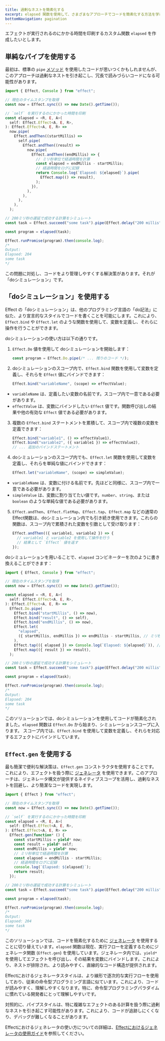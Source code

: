 ```yaml
---
title: 過剰なネストを簡素化する
excerpt: elapsed 関数を使用して、さまざまなアプローチでコードを簡素化する方法を学びます。このガイドでは、単純なパイプ、"doシミュレーション"、および簡潔な `Effect.gen` コンストラクタを使用してエフェクトの実行にかかる時間を計算し、ログに記録する方法を示します。あなたのコーディングスタイルに合った方法を選び、コードの可読性を高めましょう。
bottomNavigation: pagination
---
```


エフェクトが実行されるのにかかる時間を印刷するカスタム関数 `elapsed` を作成したいとします。

## 単純なパイプを使用する

最初は、標準の `pipe` [メソッド](../essentials/pipeline#the-pipe-method) を使用したコードが思いつくかもしれませんが、このアプローチは過剰なネストを引き起こし、冗長で読みづらいコードになる可能性があります。

```ts twoslash
import { Effect, Console } from "effect";

// 現在のタイムスタンプを取得
const now = Effect.sync(() => new Date().getTime());

// `self` を実行するのにかかった時間を印刷
const elapsed = <R, E, A>(
  self: Effect.Effect<A, E, R>,
): Effect.Effect<A, E, R> =>
  now.pipe(
    Effect.andThen((startMillis) =>
      self.pipe(
        Effect.andThen((result) =>
          now.pipe(
            Effect.andThen((endMillis) => {
              // ミリ秒単位で経過時間を計算
              const elapsed = endMillis - startMillis;
              // 経過時間をログに記録
              return Console.log(`Elapsed: ${elapsed}`).pipe(
                Effect.map(() => result),
              );
            }),
          ),
        ),
      ),
    ),
  );

// 200ミリ秒の遅延で成功する計算をシミュレート
const task = Effect.succeed("some task").pipe(Effect.delay("200 millis"));

const program = elapsed(task);

Effect.runPromise(program).then(console.log);
/*
Output:
Elapsed: 204
some task
*/
```

この問題に対処し、コードをより管理しやすくする解決策があります。それが「doシミュレーション」です。

## 「doシミュレーション」を使用する

Effect の「doシミュレーション」は、他のプログラミング言語の「do記法」に似た、より宣言的なスタイルでコードを書くことを可能にします。これにより、`Effect.bind` や `Effect.let` のような関数を使用して、変数を定義し、それらに操作を行うことができます。

doシミュレーションの使い方は以下の通りです。

1. `Effect.Do` 値を使用して doシミュレーションを開始します：

   ```ts
   const program = Effect.Do.pipe(/* ... 残りのコード */);
   ```

2. doシミュレーションのスコープ内で、`Effect.bind` 関数を使用して変数を定義し、それらを `Effect` 値にバインドできます：

   ```ts
   Effect.bind("variableName", (scope) => effectValue);
   ```

- `variableName` は、定義したい変数の名前です。スコープ内で一意である必要があります。
- `effectValue` は、変数にバインドしたい `Effect` 値です。関数呼び出しの結果や他の有効な `Effect` 値である必要があります。

3. 複数の `Effect.bind` ステートメントを累積して、スコープ内で複数の変数を定義できます：

   ```ts
   Effect.bind("variable1", () => effectValue1),
   Effect.bind("variable2", ({ variable1 }) => effectValue2),
   // ... 追加のバインドステートメント
   ```

4. doシミュレーションのスコープ内でも、`Effect.let` 関数を使用して変数を定義し、それらを単純な値にバインドできます：

   ```ts
   Effect.let("variableName", (scope) => simpleValue);
   ```

- `variableName` は、変数に付ける名前です。先ほどと同様に、スコープ内で一意である必要があります。
- `simpleValue` は、変数に割り当てたい値です。`number`、`string`、または `boolean` のような単純な値である必要があります。

5. `Effect.andThen`、`Effect.flatMap`、`Effect.tap`、`Effect.map` などの通常のEffect関数は、doシミュレーション内でも引き続き使用できます。これらの関数は、スコープ内で累積された変数を引数として受け取ります：

   ```ts
   Effect.andThen(({ variable1, variable2 }) => {
     // variable1 と variable2 を使用して操作を行う
     // 結果として `Effect` 値を返す
   });
   ```

doシミュレーションを用いることで、`elapsed` コンビネーターを次のように書き換えることができます：

```ts twoslash
import { Effect, Console } from "effect";

// 現在のタイムスタンプを取得
const now = Effect.sync(() => new Date().getTime());

const elapsed = <R, E, A>(
  self: Effect.Effect<A, E, R>,
): Effect.Effect<A, E, R> =>
  Effect.Do.pipe(
    Effect.bind("startMillis", () => now),
    Effect.bind("result", () => self),
    Effect.bind("endMillis", () => now),
    Effect.let(
      "elapsed",
      ({ startMillis, endMillis }) => endMillis - startMillis, // ミリ秒単位で経過時間を計算
    ),
    Effect.tap(({ elapsed }) => Console.log(`Elapsed: ${elapsed}`)), // 経過時間をログに記録
    Effect.map(({ result }) => result),
  );

// 200ミリ秒の遅延で成功する計算をシミュレート
const task = Effect.succeed("some task").pipe(Effect.delay("200 millis"));

const program = elapsed(task);

Effect.runPromise(program).then(console.log);
/*
Output:
Elapsed: 204
some task
*/
```

このソリューションでは、doシミュレーションを使用してコードが簡素化されました。`elapsed` 関数は `Effect.Do` から始まり、シミュレーションスコープに入ります。
スコープ内では、`Effect.bind` を使用して変数を定義し、それらを対応するエフェクトにバインドしています。

## `Effect.gen` を使用する

最も簡潔で便利な解決策は、`Effect.gen` コンストラクタを使用することです。これにより、エフェクトを扱う際に [ジェネレータ](https://developer.mozilla.org/en-US/docs/Web/JavaScript/Reference/Global_Objects/Generator) を使用できます。このアプローチは、ジェネレータ構文が提供するネイティブスコープを活用し、過剰なネストを回避し、より簡潔なコードを実現します。

```ts twoslash
import { Effect } from "effect";

// 現在のタイムスタンプを取得
const now = Effect.sync(() => new Date().getTime());

// `self` を実行するのにかかった時間を印刷
const elapsed = <R, E, A>(
  self: Effect.Effect<A, E, R>,
): Effect.Effect<A, E, R> =>
  Effect.gen(function* () {
    const startMillis = yield* now;
    const result = yield* self;
    const endMillis = yield* now;
    // ミリ秒単位で経過時間を計算
    const elapsed = endMillis - startMillis;
    // 経過時間をログに記録
    console.log(`Elapsed: ${elapsed}`);
    return result;
  });

// 200ミリ秒の遅延で成功する計算をシミュレート
const task = Effect.succeed("some task").pipe(Effect.delay("200 millis"));

const program = elapsed(task);

Effect.runPromise(program).then(console.log);
/*
Output:
Elapsed: 204
some task
*/
```

このソリューションでは、コードを簡素化するために [ジェネレータ](https://developer.mozilla.org/en-US/docs/Web/JavaScript/Reference/Global_Objects/Generator) を使用することに切り替えています。`elapsed` 関数は現在、実行フローを定義するためにジェネレータ関数 (`Effect.gen`) を使用しています。ジェネレータ内では、`yield*` を使用してエフェクトを呼び出し、その結果を変数にバインドします。これにより、ネストが排除され、より読みやすく、直線的なコード構造が提供されます。

Effectにおけるジェネレータスタイルは、より線形で逐次的な実行フローを使用しており、従来の命令型プログラミング言語に似ています。これにより、コードが読みやすく、理解しやすくなります。特に、命令型プログラミングパラダイムに慣れている開発者にとって理解しやすいです。

対照的に、パイプスタイルは、特に複雑なエフェクトのある計算を扱う際に過剰なネストを引き起こす可能性があります。これにより、コードが追跡しにくくなり、デバッグが難しくなることがあります。

Effectにおけるジェネレータの使い方についての詳細は、[Effectにおけるジェネレータの使用ガイド](../essentials/using-generators)を参照してください。
